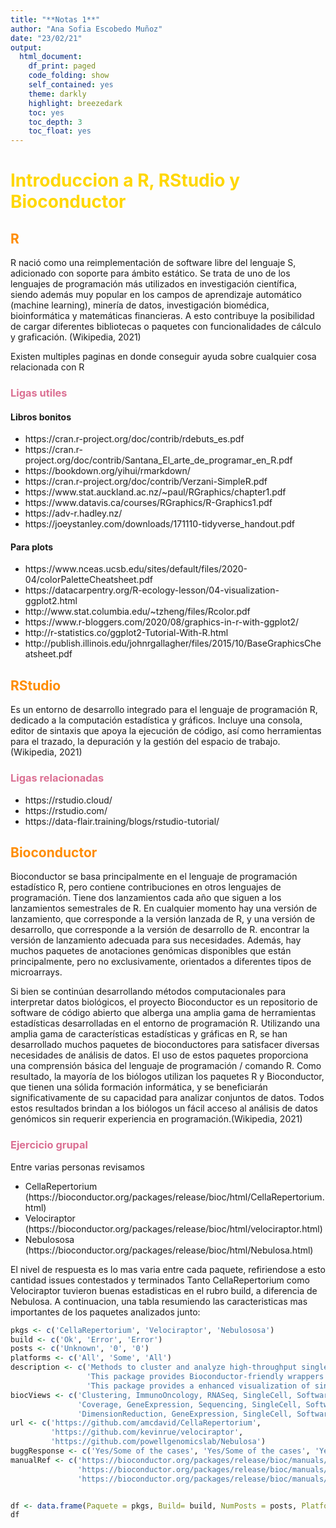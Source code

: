```yaml
---
title: "**Notas 1**"
author: "Ana Sofia Escobedo Muñoz"
date: "23/02/21"
output: 
  html_document:
    df_print: paged
    code_folding: show
    self_contained: yes
    theme: darkly
    highlight: breezedark
    toc: yes
    toc_depth: 3
    toc_float: yes
---
```

# <span style="color:gold"> Introduccion a R, RStudio y Bioconductor </span>


## <span style="color:darkorange"> R </span>

R nació como una reimplementación de software libre del lenguaje S, adicionado con soporte para ámbito estático. Se trata de uno de los lenguajes de programación más utilizados en investigación científica, siendo además muy popular en los campos de aprendizaje automático (machine learning), minería de datos, investigación biomédica, bioinformática y matemáticas financieras. A esto contribuye la posibilidad de cargar diferentes bibliotecas o paquetes con funcionalidades de cálculo y graficación. (Wikipedia, 2021)

Existen multiples paginas en donde conseguir ayuda sobre cualquier cosa relacionada con R

### <span style="color:palevioletred"> Ligas utiles </span>

#### Libros bonitos 

* https://cran.r-project.org/doc/contrib/rdebuts_es.pdf
* https://cran.r-project.org/doc/contrib/Santana_El_arte_de_programar_en_R.pdf
* https://bookdown.org/yihui/rmarkdown/
* https://cran.r-project.org/doc/contrib/Verzani-SimpleR.pdf
* https://www.stat.auckland.ac.nz/~paul/RGraphics/chapter1.pdf
* https://www.datavis.ca/courses/RGraphics/R-Graphics1.pdf
* https://adv-r.hadley.nz/
* https://joeystanley.com/downloads/171110-tidyverse_handout.pdf

#### Para plots

* https://www.nceas.ucsb.edu/sites/default/files/2020-04/colorPaletteCheatsheet.pdf
* https://datacarpentry.org/R-ecology-lesson/04-visualization-ggplot2.html
* http://www.stat.columbia.edu/~tzheng/files/Rcolor.pdf
* https://www.r-bloggers.com/2020/08/graphics-in-r-with-ggplot2/
* http://r-statistics.co/ggplot2-Tutorial-With-R.html
* http://publish.illinois.edu/johnrgallagher/files/2015/10/BaseGraphicsCheatsheet.pdf


## <span style="color:darkorange"> RStudio </span>

Es un entorno de desarrollo integrado para el lenguaje de programación R, dedicado a la computación estadística y gráficos. Incluye una consola, editor de sintaxis que apoya la ejecución de código, así como herramientas para el trazado, la depuración y la gestión del espacio de trabajo. (Wikipedia, 2021)


### <span style="color:palevioletred"> Ligas relacionadas </span>

* https://rstudio.cloud/
* https://rstudio.com/
* https://data-flair.training/blogs/rstudio-tutorial/

## <span style="color:darkorange"> Bioconductor </span>

Bioconductor se basa principalmente en el lenguaje de programación estadístico R, pero contiene contribuciones en otros lenguajes de programación. Tiene dos lanzamientos cada año que siguen a los lanzamientos semestrales de R. En cualquier momento hay una versión de lanzamiento, que corresponde a la versión lanzada de R, y una versión de desarrollo, que corresponde a la versión de desarrollo de R. encontrar la versión de lanzamiento adecuada para sus necesidades. Además, hay muchos paquetes de anotaciones genómicas disponibles que están principalmente, pero no exclusivamente, orientados a diferentes tipos de microarrays.

Si bien se continúan desarrollando métodos computacionales para interpretar datos biológicos, el proyecto Bioconductor es un repositorio de software de código abierto que alberga una amplia gama de herramientas estadísticas desarrolladas en el entorno de programación R. Utilizando una amplia gama de características estadísticas y gráficas en R, se han desarrollado muchos paquetes de bioconductores para satisfacer diversas necesidades de análisis de datos. El uso de estos paquetes proporciona una comprensión básica del lenguaje de programación / comando R. Como resultado, la mayoría de los biólogos utilizan los paquetes R y Bioconductor, que tienen una sólida formación informática, y se beneficiarán significativamente de su capacidad para analizar conjuntos de datos. Todos estos resultados brindan a los biólogos un fácil acceso al análisis de datos genómicos sin requerir experiencia en programación.(Wikipedia, 2021)

### <span style="color:palevioletred"> Ejercicio grupal </span>

Entre varias personas revisamos

* CellaRepertorium (https://bioconductor.org/packages/release/bioc/html/CellaRepertorium.html)
* Velociraptor (https://bioconductor.org/packages/release/bioc/html/velociraptor.html)
* Nebulososa (https://bioconductor.org/packages/release/bioc/html/Nebulosa.html)

El nivel de respuesta es lo mas varia entre cada paquete, refiriendose a esto cantidad issues contestados y terminados
Tanto CellaRepertorium como Velociraptor tuvieron buenas estadisticas en el rubro build, a diferencia de Nebulosa. 
A continuacion, una tabla resumiendo las caracteristicas mas importantes de los paquetes analizados junto:

```R

pkgs <- c('CellaRepertorium', 'Velociraptor', 'Nebulososa')
build <- c('Ok', 'Error', 'Error')
posts <- c('Unknown', '0', '0')
platforms <- c('All', 'Some', 'All')
description <- c('Methods to cluster and analyze high-throughput single cell immune cell repertoires, especially from the 10X Genomics VDJ solution. Contains an R interface to CD-HIT (Li and Godzik 2006). Methods to visualize and analyze paired heavy-light chain data. Tests for specific expansion, as well as omnibus oligoclonality under hypergeometric models.',
                 'This package provides Bioconductor-friendly wrappers for RNA velocity calculations in single-cell RNA-seq data. We use the basilisk package to manage Conda environments, and the zellkonverter package to convert data structures between SingleCellExperiment (R) and AnnData (Python). The information produced by the velocity methods is stored in the various components of the SingleCellExperiment class.',
                 'This package provides a enhanced visualization of single-cell data based on gene-weighted density estimation. Nebulosa recovers the signal from dropped-out features and allows the inspection of the joint expression from multiple features (e.g. genes). Seurat and SingleCellExperiment objects can be used within Nebulosa.')
biocViews <- c('Clustering, ImmunoOncology, RNASeq, SingleCell, Software, TargetedResequencing, Technology, Transcriptomics',
               'Coverage, GeneExpression, Sequencing, SingleCell, Software',
               'DimensionReduction, GeneExpression, SingleCell, Software, Visualization')
url <- c('https://github.com/amcdavid/CellaRepertorium',
         'https://github.com/kevinrue/velociraptor',
         'https://github.com/powellgenomicslab/Nebulosa')
buggResponse <- c('Yes/Some of the cases', 'Yes/Some of the cases', 'Yes/Some of the cases')
manualRef <- c('https://bioconductor.org/packages/release/bioc/manuals/CellaRepertorium/man/CellaRepertorium.pdf',
               'https://bioconductor.org/packages/release/bioc/manuals/velociraptor/man/velociraptor.pdf',
               'https://bioconductor.org/packages/release/bioc/manuals/Nebulosa/man/Nebulosa.pdf')


df <- data.frame(Paquete = pkgs, Build= build, NumPosts = posts, Platforms = platforms, Description = description, Categories= biocViews, Links = url, BuggResponse = buggResponse, ManualReference= manualRef)
df
```





